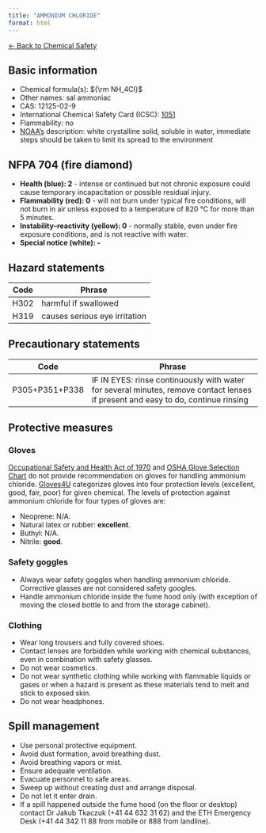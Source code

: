 ```yaml
---
title: "AMMONIUM CHLORIDE"
format: html
---
```


[← Back to Chemical Safety](../chemical-safety.qmd)


## Basic information
- Chemical formula(s): ${\rm NH_4Cl}$
- Other names: sal ammoniac
- CAS: 12125-02-9
- International Chemical Safety Card (ICSC): [1051](https://inchem.org/documents/icsc/icsc/eics1051.htm)
- Flammability: no
- [NOAA's](https://cameochemicals.noaa.gov/chemical/2422) description: white crystalline solid, soluble in water, immediate steps should be taken to limit its spread to the environment

## NFPA 704 (fire diamond)
- **Health (blue): 2** - intense or continued but not chronic exposure could cause temporary incapacitation or possible residual injury.
- **Flammability (red): 0** - will not burn under typical fire conditions, will not burn in air unless exposed to a temperature of 820 °C for more than 5 minutes.
- **Instability–reactivity (yellow): 0** - normally stable, even under fire exposure conditions, and is not reactive with water.
- **Special notice (white): -**

## Hazard statements
| Code | Phrase                        |
| ---- | ----------------------------- |
| H302 | harmful if swallowed          |
| H319 | causes serious eye irritation |

## Precautionary statements
| Code           | Phrase                                                                                                                           |
| -------------- | -------------------------------------------------------------------------------------------------------------------------------- |
| P305+P351+P338 | IF IN EYES: rinse continuously with water for several minutes, remove contact lenses if present and easy to do, continue rinsing |

## Protective measures

### Gloves
[Occupational Safety and Health Act of 1970](https://www.osha.gov/sites/default/files/publications/osha3151.pdf) and [OSHA Glove Selection Chart](https://safety.fsu.edu/safety_manual/OSHA%20Glove%20Selection%20Chart.pdf) do not provide recommendation on gloves for handling ammonium chloride. [Gloves4U](https://www.gloves4u.eu/x/Chemical%20Resistant%20Chart%20-%20final%20(5).pdf) categorizes gloves into four protection levels (excellent, good, fair, poor) for given chemical. The levels of protection against ammonium chloride for four types of gloves are:

- Neoprene: N/A.
- Natural latex or rubber: **excellent**.
- Buthyl: N/A.
- Nitrile: **good**.

### Safety goggles
- Always wear safety goggles when handling ammonium chloride. Corrective glasses are not considered safety googles.
- Handle ammonium chloride inside the fume hood only (with exception of moving the closed bottle to and from the storage cabinet).

### Clothing
- Wear long trousers and fully covered shoes.
- Contact lenses are forbidden while working with chemical substances, even in combination with safety glasses.
- Do not wear cosmetics.
- Do not wear synthetic clothing while working with flammable liquids or gases or when a hazard is present as these materials tend to melt and stick to exposed skin.
- Do not wear headphones.

## Spill management
- Use personal protective equipment.
- Avoid dust formation, avoid breathing dust.
- Avoid breathing vapors or mist.
- Ensure adequate ventilation.
- Evacuate personnel to safe areas.
- Sweep up without creating dust and arrange disposal.
- Do not let it enter drain.
- If a spill happened outside the fume hood (on the floor or desktop) contact Dr Jakub Tkaczuk (+41 44 632 31 62) and the ETH Emergency Desk (+41 44 342 11 88 from mobile or 888 from landline).
